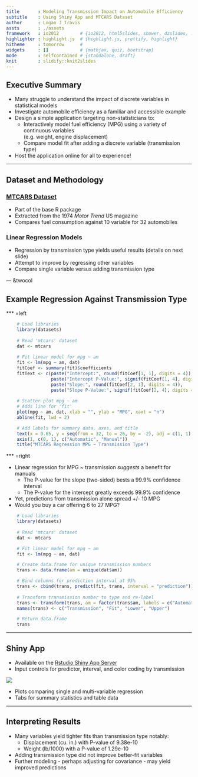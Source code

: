 ```yaml
---
title       : Modeling Transmission Impact on Automobile Efficiency
subtitle    : Using Shiny App and MTCARS Dataset
author      : Logan J Travis
assts       : ./assets
framework   : io2012        # {io2012, html5slides, shower, dzslides, ...}
highlighter : highlight.js  # {highlight.js, prettify, highlight}
hitheme     : tomorrow      # 
widgets     : []            # {mathjax, quiz, bootstrap}
mode        : selfcontained # {standalone, draft}
knit        : slidify::knit2slides
---
```


## Executive Summary
* Many struggle to understand the impact of discrete variables in statistical models
* Investigate automobile efficiency as a familiar and accessible example
* Design a simple application targeting non-statisticians to:
    * Interactively model fuel efficiency (MPG) using a variety of continuous variables<br>(e.g. weight, engine displacement)
    * Compare model fit after adding a discrete variable (transmission type)
* Host the application online for all to experience!

---

## Dataset and Methodology
### [MTCARS Dataset](http://stat.ethz.ch/R-manual/R-devel/library/datasets/html/mtcars.html)
* Part of the base R package
* Extracted from the 1974 *Motor Trend* US magazine
* Compares fuel consumption against 10 variable for 32 automobiles

### Linear Regression Models
* Regression by transmission type yields useful results (details on next slide)
* Attempt to improve by regressing other variables
* Compare single variable versus adding transmission type

--- &twocol

## Example Regression Against Transmission Type

*** =left

```r
    # Load libraries
    library(datasets)
    
    # Read 'mtcars' dataset
    dat <- mtcars
    
    # Fit linear model for mpg ~ am
    fit <- lm(mpg ~ am, dat)
    fitCoef <- summary(fit)$coefficients
    fitText <- c(paste("Intercept:", round(fitCoef[1, 1], digits = 4)),
                 paste("Intercept P-Value:", signif(fitCoef[1, 4], digits = 4)),
                 paste("Slope:", round(fitCoef[2, 1], digits = 4)),
                 paste("Slope P-Value:", signif(fitCoef[2, 4], digits = 4)))
    
    # Scatter plot mpg ~ am
    # Adds line for 'fit'
    plot(mpg ~ am, dat, xlab = "", ylab = "MPG", xaxt = "n")
    abline(fit, lwd = 2)

    # Add labels for summary data, axes, and title
    text(x = 0.65, y = seq(from = 32, to = 26, by = -2), adj = c(1, 1), labels = fitText)
    axis(1, c(0, 1), c("Automatic", "Manual"))
    title("MTCARS Regression MPG ~ Transmission Type")
```

*** =right

* Linear regression for MPG ~ transmission *suggests* a benefit for manuals
    * The P-value for the slope (two-sided) bests a 99.9% confidence interval
    * The P-value for the intercept greatly exceeds 99.9% confidence
* Yet, predictions from transmission alone spread +/- 10 MPG
* Would you buy a car offering 6 to 27 MPG?

```r
    # Load libraries
    library(datasets)
    
    # Read 'mtcars' dataset
    dat <- mtcars

    # Fit linear model for mpg ~ am
    fit <- lm(mpg ~ am, dat)

    # Create data.frame for unique transmission numbers
    trans <- data.frame(am = unique(dat$am))

    # Bind columns for prediction interval at 95%
    trans <- cbind(trans, predict(fit, trans, interval = "prediction"))
    
    # Transform transmission number to type and re-label
    trans <- transform(trans, am = factor(trans$am, labels = c("Automatic", "Manual")))
    names(trans) <- c("Transmission", "Fit", "Lower", "Upper")

    # Return data.frame
    trans
```

---

## Shiny App

* Available on the [Rstudio Shiny App Server](http://lonejt.shinyapps.io/shiny_app/)
* Input controls for predictor, interval, and color coding by transmission

<img src = "./img/app_inputs.png" />

* Plots comparing single and multi-variable regression
* Tabs for summary statistics and table data

---

## Interpreting Results

* Many variables yield tighter fits than transmission type notably:
    * Displacement (cu. in.) with P-value of 9.38e-10
    * Weight (lb/1000) with a P-value of 1.29e-10
* Adding transmission type did not improve better-fit variables
* Further modeling - perhaps adjusting for covariance - may yield improved predictions